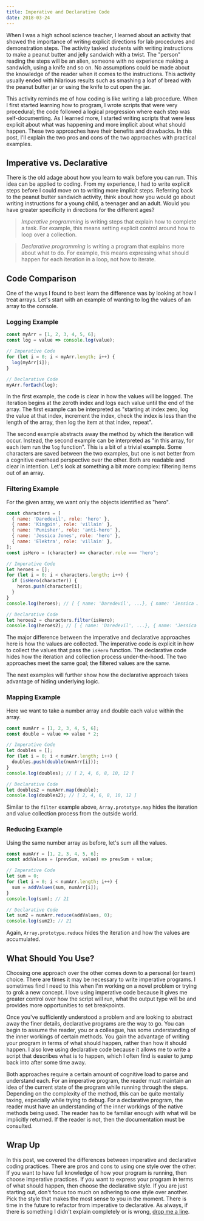 ```yaml
---
title: Imperative and Declarative Code
date: 2018-03-24
---
```


When I was a high school science teacher, I learned about an activity that showed the importance of writing explicit directions for lab procedures and demonstration steps. The activity tasked students with writing instructions to make a peanut butter and jelly sandwich with a twist. The "person" reading the steps will be an alien, someone with no experience making a sandwich, using a knife and so on. No assumptions could be made about the knowledge of the reader when it comes to the instructions. This activity usually ended with hilarious results such as smashing a loaf of bread with the peanut butter jar or using the knife to cut open the jar.

This activity reminds me of how coding is like writing a lab procedure. When I first started learning how to program, I wrote scripts that were very procedural; the code followed a logical progression where each step was self-documenting. As I learned more, I started writing scripts that were less explicit about what was happening and more implicit about what should happen. These two approaches have their benefits and drawbacks. In this post, I'll explain the two pros and cons of the two approaches with practical examples.

## Imperative vs. Declarative

There is the old adage about how you learn to walk before you can run. This idea can be applied to coding. From my experience, I had to write explicit steps before I could move on to writing more implicit steps. Referring back to the peanut butter sandwich activity, think about how you would go about writing instructions for a young child, a teenager and an adult. Would you have greater specificity in directions for the different ages?

> _Imperative programming_ is writing steps that explain how to complete a task. For example, this means setting explicit control around how to loop over a collection.

> _Declarative programming_ is writing a program that explains more about what to do. For example, this means expressing what should happen for each iteration in a loop, not how to iterate.

## Code Comparison

One of the ways I found to best learn the difference was by looking at how I treat arrays. Let's start with an example of wanting to log the values of an array to the console.

### Logging Example

```javascript
const myArr = [1, 2, 3, 4, 5, 6];
const log = value => console.log(value);

// Imperative Code
for (let i = 0; i < myArr.length; i++) {
  log(myArr[i]);
}

// Declarative Code
myArr.forEach(log);
```

In the first example, the code is clear in how the values will be logged. The iteration begins at the zeroth index and logs each value until the end of the array. The first example can be interpreted as "starting at index zero, log the value at that index, increment the index, check the index is less than the length of the array, then log the item at that index, repeat".

The second example abstracts away the method by which the iteration will occur. Instead, the second example can be interpreted as "in this array, for each item run the `log` function". This is a bit of a trivial example. Some characters are saved between the two examples, but one is not better from a cognitive overhead perspective over the other. Both are readable and clear in intention. Let's look at something a bit more complex: filtering items out of an array.

### Filtering Example

For the given array, we want only the objects identified as "hero".

```javascript
const characters = [
  { name: 'Daredevil', role: 'hero' },
  { name: 'Kingpin', role: 'villain' },
  { name: 'Punisher', role: 'anti-hero' },
  { name: 'Jessica Jones', role: 'hero' },
  { name: 'Elektra', role: 'villain' },
];
const isHero = (character) => character.role === 'hero';

// Imperative Code
let heroes = [];
for (let i = 0; i < characters.length; i++) {
  if (isHero(character)) {
    heros.push(character[i];
  }
}
console.log(heroes); // [ { name: 'Daredevil', ...}, { name: 'Jessica Jones', ... } ]

// Declarative Code
let heroes2 = characters.filter(isHero);
console.log(heroes2); // [ { name: 'Daredevil', ...}, { name: 'Jessica Jones', ... } ]
```

The major difference between the imperative and declarative approaches here is how the values are collected. The imperative code is explicit in how to collect the values that pass the `isHero` function. The declarative code hides how the iteration and collection process under-the-hood. The two approaches meet the same goal; the filtered values are the same.

The next examples will further show how the declarative approach takes advantage of hiding underlying logic.

### Mapping Example

Here we want to take a number array and double each value within the array.

```javascript
const numArr = [1, 2, 3, 4, 5, 6];
const double = value => value * 2;

// Imperative Code
let doubles = [];
for (let i = 0; i < numArr.length; i++) {
  doubles.push(double(numArr[i]));
}
console.log(doubles); // [ 2, 4, 6, 8, 10, 12 ]

// Declarative Code
let doubles2 = numArr.map(double);
console.log(doubles2); // [ 2, 4, 6, 8, 10, 12 ]
```

Similar to the `filter` example above, `Array.prototype.map` hides the iteration and value collection process from the outside world.

### Reducing Example

Using the same number array as before, let's sum all the values.

```javascript
const numArr = [1, 2, 3, 4, 5, 6];
const addValues = (prevSum, value) => prevSum + value;

// Imperative Code
let sum = 0;
for (let i = 0; i < numArr.length; i++) {
  sum = addValues(sum, numArr[i]);
}
console.log(sum); // 21

// Declarative Code
let sum2 = numArr.reduce(addValues, 0);
console.log(sum2); // 21
```

Again, `Array.prototype.reduce` hides the iteration and how the values are accumulated.

## What Should You Use?

Choosing one approach over the other comes down to a personal (or team) choice. There are times it may be necessary to write imperative programs. I sometimes find I need to this when I'm working on a novel problem or trying to grok a new concept. I love using imperative code because it gives me greater control over how the script will run, what the output type will be and provides more opportunities to set breakpoints.

Once you've sufficiently understood a problem and are looking to abstract away the finer details, declarative programs are the way to go. You can begin to assume the reader, you or a colleague, has some understanding of the inner workings of certain methods. You gain the advantage of writing your program in terms of what should happen, rather than how it should happen. I also love using declarative code because it allows me to write a script that describes what is to happen, which I often find is easier to jump back into after some time away.

Both approaches require a certain amount of cognitive load to parse and understand each. For an imperative program, the reader must maintain an idea of the current state of the program while running through the steps. Depending on the complexity of the method, this can be quite mentally taxing, especially while trying to debug. For a declarative program, the reader must have an understanding of the inner workings of the native methods being used. The reader has to be familiar enough with what will be implicitly returned. If the reader is not, then the documentation must be consulted.

## Wrap Up

In this post, we covered the differences between imperative and declarative coding practices. There are pros and cons to using one style over the other. If you want to have full knowledge of how your program is running, then choose imperative practices. If you want to express your program in terms of what should happen, then choose the declarative style. If you are just starting out, don't focus too much on adhering to one style over another. Pick the style that makes the most sense to you in the moment. There is time in the future to refactor from imperative to declarative. As always, if there is something I didn't explain completely or is wrong, [drop me a line](mailto:me@mikedoescoding.com).
